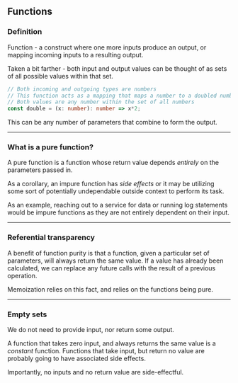 ## Functions

### Definition

Function - a construct where one more inputs produce an output, or mapping incoming inputs to a resulting output. 

Taken a bit farther - both input and output values can be thought of as sets of all possible values within that set.

```typescript
// Both incoming and outgoing types are numbers
// This function acts as a mapping that maps a number to a doubled number
// Both values are any number within the set of all numbers
const double = (x: number): number => x*2;
```

This can be any number of parameters that combine to form the output.

---


### What is a pure function?

A pure function is a function whose return value depends *entirely* on the parameters passed in.

As a corollary, an impure function has *side effects* or it may be utilizing some sort of potentially undependable outside context to perform its task.

As an example, reaching out to a service for data or running log statements would be impure functions as they are not entirely dependent on their input.

---


### Referential transparency

A benefit of function purity is that a function, given a particular set of parameters, will always return the same value. If a value has already been calculated, we can replace any future calls with the result of a previous operation.

Memoization relies on this fact, and relies on the functions being pure.

---


### Empty sets

We do not need to provide input, nor return some output.

A function that takes zero input, and always returns the same value is a *constant* function. Functions that take input, but return no value are probably going to have associated side effects.

Importantly, no inputs and no return value are side-effectful.